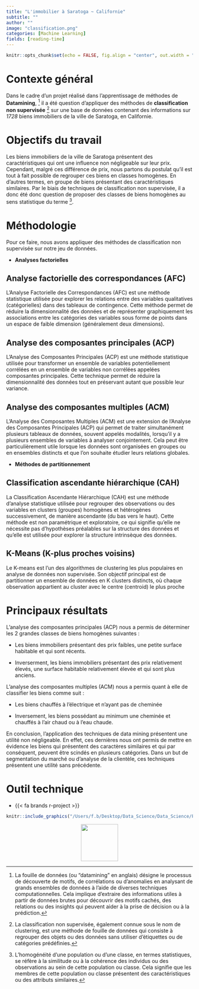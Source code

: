 ```yaml
---
title: "L'immobilier à Saratoga ~ Californie"
subtitle: ""
author: ""
image: "classification.png"
categories: [Machine Learning]
fields: [reading-time]
---
```


```r
knitr::opts_chunk$set(echo = FALSE, fig.align = "center", out.width = "100%")
```

# Contexte général  

Dans le cadre d'un projet réalisé dans l'apprentissage de méthodes de **Datamining**, [^1] il a été question d'appliquer des méthodes de **classification non supervisée** [^2] sur une base de données contenant des informations sur *1728* biens immobiliers de la ville de Saratoga, en Californie.

[^1]: La fouille de données (ou "datamining" en anglais) désigne le processus de découverte de motifs, de corrélations ou d'anomalies en analysant de grands ensembles de données à l'aide de diverses techniques computationnelles. Cela implique d'extraire des informations utiles à partir de données brutes pour découvrir des motifs cachés, des relations ou des insights qui peuvent aider à la prise de décision ou à la prédiction.

[^2]: La classification non supervisée, également connue sous le nom de clustering, est une méthode de fouille de données qui consiste à regrouper des objets ou des données sans utiliser d'étiquettes ou de catégories prédéfinies.

# Objectifs du travail

Les biens immobiliers de la ville de Saratoga présentent des caractéristiques qui ont une influence non négligeable sur leur prix. Cependant, malgré ces différence de prix, nous partons du postulat qu'il est tout à fait possible de regrouper ces biens en classes homogènes. En d'autres termes, en groupe de biens présentant des caractéristiques similaires. Par le biais de techniques de classification non supervisée, il a donc été donc question de proposer des classes de biens homogènes au sens statistique du terme [^3].

[^3]: L'homogénéité d'une population ou d'une classe, en termes statistiques, se réfère à la similitude ou à la cohérence des individus ou des observations au sein de cette population ou classe. Cela signifie que les membres de cette population ou classe présentent des caractéristiques ou des attributs similaires.

# Méthodologie

Pour ce faire, nous avons appliquer des méthodes de classification non supervisée sur notre jeu de données.

* **Analyses factorielles**

::: {.callout-tip icon=false collapse="true"}
## Analyse factorielle des correspondances (AFC)

L'Analyse Factorielle des Correspondances (AFC) est une méthode statistique utilisée pour explorer les relations entre des variables qualitatives (catégorielles) dans des tableaux de contingence. Cette méthode permet de réduire la dimensionnalité des données et de représenter graphiquement les associations entre les catégories des variables sous forme de points dans un espace de faible dimension (généralement deux dimensions).

:::

::: {.callout-tip icon=false collapse="true"}
## Analyse des composantes principales (ACP)

L'Analyse des Composantes Principales (ACP) est une méthode statistique utilisée pour transformer un ensemble de variables potentiellement corrélées en un ensemble de variables non corrélées appelées composantes principales. Cette technique permet de réduire la dimensionnalité des données tout en préservant autant que possible leur variance.
:::

::: {.callout-tip icon=false collapse="true"}
## Analyse des composantes multiples (ACM)

L'Analyse des Composantes Multiples (ACM) est une extension de l'Analyse des Composantes Principales (ACP) qui permet de traiter simultanément plusieurs tableaux de données, souvent appelés modalités, lorsqu'il y a plusieurs ensembles de variables à analyser conjointement. Cela peut être particulièrement utile lorsque les données sont organisées en groupes ou en ensembles distincts et que l'on souhaite étudier leurs relations globales.
:::

* **Méthodes de partitionnement**

::: {.callout-tip icon=false collapse="true"}
## Classification ascendante hiérarchique (CAH)

La Classification Ascendante Hiérarchique (CAH) est une méthode d'analyse statistique utilisée pour regrouper des observations ou des variables en clusters (groupes) homogènes et hétérogènes successivement, de manière ascendante (du bas vers le haut). Cette méthode est non paramétrique et exploratoire, ce qui signifie qu'elle ne nécessite pas d'hypothèses préalables sur la structure des données et qu'elle est utilisée pour explorer la structure intrinsèque des données.

:::

::: {.callout-tip icon=false collapse="true"}
##  K-Means (K-plus proches voisins)

Le K-means est l'un des algorithmes de clustering les plus populaires en analyse de données non supervisée. Son objectif principal est de partitionner un ensemble de données en K clusters distincts, où chaque observation appartient au cluster avec le centre (centroid) le plus proche

:::



# Principaux résultats

L'analyse des composantes principales (ACP) nous a permis de déterminer les 2 grandes classes de biens homogènes suivantes :

-   Les biens immobiliers présentant des prix faibles, une petite surface habitable et qui sont récents.

-   Inverserment, les biens immobiliers présentant des prix relativement élevés, une surface habitable relativement élevée et qui sont plus anciens.

L'analyse des composantes multiples (ACM) nous a permis quant à elle de classifier les biens comme suit :

-   Les biens chauffés à l'électrique et n'ayant pas de cheminée

-   Inversement, les biens possédant au minimum une cheminée et chauffés à l'air chaud ou à l'eau chaude.

En conclusion, l'application des techniques de data mining présentent une utilité non négligeable. En effet, ces dernières nous ont permis de mettre en évidence les biens qui présentent des caractères similaires et qui par conséquent, peuvent être scindés en plusieurs catégories. Dans un but de segmentation du marché ou d'analyse de la clientèle, ces techniques présentent une utilité sans précédente. 


# Outil technique 

- {{< fa brands r-project >}}

```r
knitr::include_graphics("/Users/f.b/Desktop/Data_Science/Data_Science/Personal_portfolio/Personal_portfolio/posts/second/Application d'algorithmes de classification non supervisée sur les bien immobiliers de Saratoga, Californie.pdf")
```

::: {style="text-align:center;"}
[<img src="down.png" width="100"/>](https://drive.google.com/file/d/1jjlFMDcByaBqEMHDY7o6BApwaPJE7SG-/view?usp=sharing)
:::


